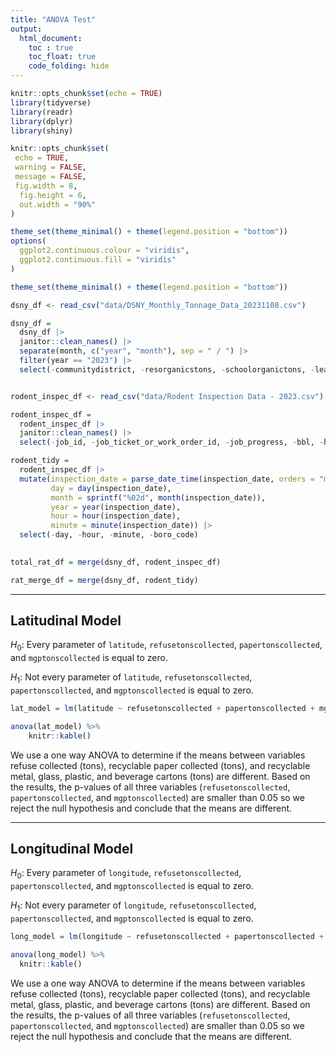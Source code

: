 ```yaml
---
title: "ANOVA Test"
output:
  html_document:
    toc : true
    toc_float: true
    code_folding: hide
---
```


```r
knitr::opts_chunk$set(echo = TRUE)
library(tidyverse)
library(readr)
library(dplyr)
library(shiny)

knitr::opts_chunk$set(
 echo = TRUE,
 warning = FALSE,
 message = FALSE, 
 fig.width = 8, 
  fig.height = 6,
  out.width = "90%"
)

theme_set(theme_minimal() + theme(legend.position = "bottom"))
options(
  ggplot2.continuous.colour = "viridis",
  ggplot2.continuous.fill = "viridis"
)

theme_set(theme_minimal() + theme(legend.position = "bottom"))
```

```r
dsny_df <- read_csv("data/DSNY_Monthly_Tonnage_Data_20231108.csv") 

dsny_df = 
  dsny_df |> 
  janitor::clean_names() |> 
  separate(month, c("year", "month"), sep = " / ") |> 
  filter(year == "2023") |> 
  select(-communitydistrict, -resorganicstons, -schoolorganictons, -leavesorganictons, -xmastreetons)


rodent_inspec_df <- read_csv("data/Rodent Inspection Data - 2023.csv")

rodent_inspec_df = 
  rodent_inspec_df |> 
  janitor::clean_names() |> 
  select(-job_id, -job_ticket_or_work_order_id, -job_progress, -bbl, -house_number, -street_name, -block, -lot, -approved_date, -location, -community_board, -council_district, -census_tract, -bin, -nta)

rodent_tidy = 
  rodent_inspec_df |>
  mutate(inspection_date = parse_date_time(inspection_date, orders = "mdy HM"),
         day = day(inspection_date), 
         month = sprintf("%02d", month(inspection_date)), 
         year = year(inspection_date),  
         hour = hour(inspection_date),  
         minute = minute(inspection_date)) |> 
  select(-day, -hour, -minute, -boro_code)
  

total_rat_df = merge(dsny_df, rodent_inspec_df)

rat_merge_df = merge(dsny_df, rodent_tidy)
```

--------------------------------------------------------------------------------

## Latitudinal Model

$H_0:$ Every parameter of `latitude`, `refusetonscollected`, `papertonscollected`, and `mgptonscollected` is equal to zero.

$H_1:$ Not every parameter of `latitude`, `refusetonscollected`, `papertonscollected`, and `mgptonscollected` is equal to zero. 

```r
lat_model = lm(latitude ~ refusetonscollected + papertonscollected + mgptonscollected, data = rat_merge_df)

anova(lat_model) %>% 
    knitr::kable()
```

We use a one way ANOVA to determine if the means between variables refuse collected (tons), recyclable paper collected (tons), and recyclable metal, glass, plastic, and beverage cartons (tons) are different. Based on the results, the p-values of all three variables (`refusetonscollected`, `papertonscollected`, and `mgptonscollected`) are smaller than 0.05 so we reject the null hypothesis and conclude that the means are different.

--------------------------------------------------------------------------------

## Longitudinal Model

$H_0:$ Every parameter of `longitude`, `refusetonscollected`, `papertonscollected`, and `mgptonscollected` is equal to zero.

$H_1:$ Not every parameter of `longitude`, `refusetonscollected`, `papertonscollected`, and `mgptonscollected` is equal to zero.

```r
long_model = lm(longitude ~ refusetonscollected + papertonscollected + mgptonscollected, data = rat_merge_df)

anova(long_model) %>% 
  knitr::kable()
```

We use a one way ANOVA to determine if the means between variables refuse collected (tons), recyclable paper collected (tons), and recyclable metal, glass, plastic, and beverage cartons (tons) are different. Based on the results, the p-values of all three variables (`refusetonscollected`, `papertonscollected`, and `mgptonscollected`) are smaller than 0.05 so we reject the null hypothesis and conclude that the means are different.





